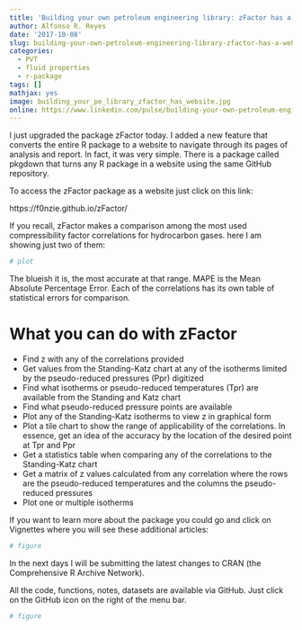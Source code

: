 ---
title: 'Building your own petroleum engineering library: zFactor has a website'
author: Alfonso R. Reyes
date: '2017-10-08'
slug: building-your-own-petroleum-engineering-library-zfactor-has-a-website
categories:
  - PVT
  - fluid properties
  - r-package
tags: []
mathjax: yes
image: building_your_pe_library_zfactor_has_website.jpg
online: https://www.linkedin.com/pulse/building-your-own-petroleum-engineering-library-zfactor-reyes/
---

I just upgraded the package zFactor today. I added a new feature that converts the entire R package to a website to navigate through its pages of analysis and report. In fact, it was very simple. There is a package called pkgdown that turns any R package in a website using the same GitHub repository.

To access the zFactor package as a website just click on this link:

https://f0nzie.github.io/zFactor/

If you recall, zFactor makes a comparison among the most used compressibility factor correlations for hydrocarbon gases. here I am showing just two of them:

```{r}
# plot
```


The blueish it is, the most accurate at that range. MAPE is the Mean Absolute Percentage Error. Each of the correlations has its own table of statistical errors for comparison.

# What you can do with zFactor
+ Find z with any of the correlations provided
+ Get values from the Standing-Katz chart at any of the isotherms limited by the pseudo-reduced pressures (Ppr) digitized
+ Find what isotherms or pseudo-reduced temperatures (Tpr) are available from the Standing and Katz chart
+ Find what pseudo-reduced pressure points are available
+ Plot any of the Standing-Katz isotherms to view z in graphical form
+ Plot a tile chart to show the range of applicability of the correlations. In essence, get an idea of the accuracy by the location of the desired point at Tpr and Ppr
+ Get a statistics table when comparing any of the correlations to the Standing-Katz chart
+ Get a matrix of z values calculated from any correlation where the rows are the pseudo-reduced temperatures and the columns the pseudo-reduced pressures
+ Plot one or multiple isotherms


If you want to learn more about the package you could go and click on Vignettes where you will see these additional articles:

```{r}
# figure
```

In the next days I will be submitting the latest changes to CRAN (the Comprehensive R Archive Network).

All the code, functions, notes, datasets are available via GitHub. Just click on the GitHub icon on the right of the menu bar.

```{r}
# figure
```


